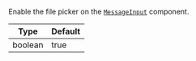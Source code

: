 Enable the file picker on the [`MessageInput`](../../../../ui-components/message-input/message-input.mdx) component.

| Type    | Default |
| ------- | ------- |
| boolean | true    |
